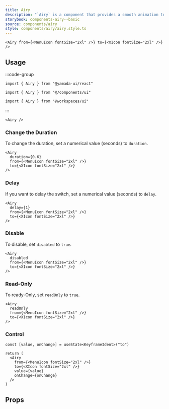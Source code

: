 ```yaml
---
title: Airy
description: "`Airy` is a component that provides a smooth animation to switch between two elements."
storybook: components-airy--basic
source: components/airy
style: components/airy/airy.style.ts
---
```


```tsx preview
<Airy from={<MenuIcon fontSize="2xl" />} to={<XIcon fontSize="2xl" />} />
```

## Usage

:::code-group

```tsx [package]
import { Airy } from "@yamada-ui/react"
```

```tsx [alias]
import { Airy } from "@/components/ui"
```

```tsx [monorepo]
import { Airy } from "@workspaces/ui"
```

:::

```tsx
<Airy />
```

### Change the Duration

To change the duration, set a numerical value (seconds) to `duration`.

```tsx preview
<Airy
  duration={0.6}
  from={<MenuIcon fontSize="2xl" />}
  to={<XIcon fontSize="2xl" />}
/>
```

### Delay

If you want to delay the switch, set a numerical value (seconds) to `delay`.

```tsx preview
<Airy
  delay={1}
  from={<MenuIcon fontSize="2xl" />}
  to={<XIcon fontSize="2xl" />}
/>
```

### Disable

To disable, set `disabled` to `true`.

```tsx preview
<Airy
  disabled
  from={<MenuIcon fontSize="2xl" />}
  to={<XIcon fontSize="2xl" />}
/>
```

### Read-Only

To ready-Only, set `readOnly` to `true`.

```tsx preview
<Airy
  readOnly
  from={<MenuIcon fontSize="2xl" />}
  to={<XIcon fontSize="2xl" />}
/>
```

### Control

```tsx preview functional client
const [value, onChange] = useState<KeyframeIdent>("to")

return (
  <Airy
    from={<MenuIcon fontSize="2xl" />}
    to={<XIcon fontSize="2xl" />}
    value={value}
    onChange={onChange}
  />
)
```

## Props

<PropsTable name="airy" />

